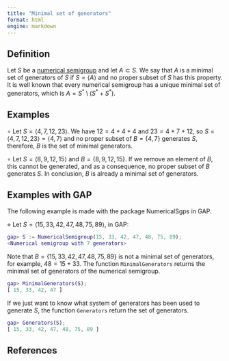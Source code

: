 ```yaml
---
title: "Minimal set of generators"
format: html
engine: markdown
---
```


## Definition

Let $S$ be a [numerical semigroup](Numerical-semigroup.qmd) and let $A \subset S$. We say that $A$ is a minimal set of generators of $S$ if $S = \langle A \rangle$ and no proper subset of $S$ has this property. It is well known that every numerical semigroup has a unique minimal set of generators, which is $A = S^* \setminus (S^* + S^*)$.

## Examples

$\circ$ Let $S = \langle 4, 7, 12, 23 \rangle$. We have $12 = 4 + 4 + 4$ and $23 = 4 + 7 + 12$, so $S = \langle 4, 7, 12, 23 \rangle = \langle 4, 7 \rangle$ and no proper subset of $B = \{4,7\}$ generates $S$, therefore, $B$ is the set of minimal generators.

$\circ$ Let $S = \langle 8, 9, 12, 15 \rangle$ and $B = \{8, 9, 12, 15\}$. If we remove an element of $B$, this cannot be generated, and as a consequence, no proper subset of $B$ generates $S$. In conclusion, $B$ is already a minimal set of generators.

## Examples with GAP

The following example is made with the package NumericalSgps in GAP.

$\diamond$ Let $S = \langle 15, 33, 42, 47, 48, 75, 89 \rangle$, in GAP:

``` gap
gap> S := NumericalSemigroup(15, 33, 42, 47, 48, 75, 89);
<Numerical semigroup with 7 generators>
```

Note that $B = \{15, 33, 42, 47, 48, 75, 89\}$ is not a minimal set of generators, for example, $48 = 15 + 33$. The function `MinimalGenerators` returns the minimal set of generators of the numerical semigroup.

``` gap
gap> MinimalGenerators(S);
[ 15, 33, 42, 47 ]
```

If we just want to know what system of generators has been used to generate $S$, the function `Generators` return the set of generators.

``` gap
gap> Generators(S);
[ 15, 33, 42, 47, 48, 75, 89 ]
```

## References
